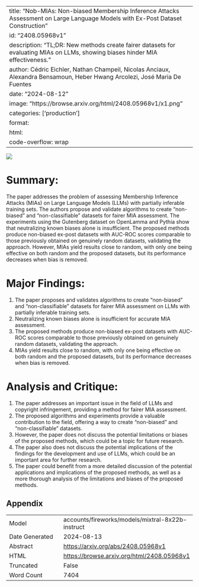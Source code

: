 
---
title: "Nob-MIAs: Non-biased Membership Inference Attacks Assessment on Large Language Models with Ex-Post Dataset Construction"
id: "2408.05968v1"
description: "TL;DR: New methods create fairer datasets for evaluating MIAs on LLMs, showing biases hinder MIA effectiveness."
author: Cédric Eichler, Nathan Champeil, Nicolas Anciaux, Alexandra Bensamoun, Heber Hwang Arcolezi, José Maria De Fuentes
date: "2024-08-12"
image: "https://browse.arxiv.org/html/2408.05968v1/x1.png"
categories: ['production']
format:
  html:
    code-overflow: wrap
---

![](https://browse.arxiv.org/html/2408.05968v1/x1.png)

# Summary:

The paper addresses the problem of assessing Membership Inference Attacks (MIAs) on Large Language Models (LLMs) with partially inferable training sets. The authors propose and validate algorithms to create "non-biased" and "non-classifiable" datasets for fairer MIA assessment. The experiments using the Gutenberg dataset on OpenLamma and Pythia show that neutralizing known biases alone is insufficient. The proposed methods produce non-biased ex-post datasets with AUC-ROC scores comparable to those previously obtained on genuinely random datasets, validating the approach. However, MIAs yield results close to random, with only one being effective on both random and the proposed datasets, but its performance decreases when bias is removed.

# Major Findings:

1. The paper proposes and validates algorithms to create "non-biased" and "non-classifiable" datasets for fairer MIA assessment on LLMs with partially inferable training sets.
2. Neutralizing known biases alone is insufficient for accurate MIA assessment.
3. The proposed methods produce non-biased ex-post datasets with AUC-ROC scores comparable to those previously obtained on genuinely random datasets, validating the approach.
4. MIAs yield results close to random, with only one being effective on both random and the proposed datasets, but its performance decreases when bias is removed.

# Analysis and Critique:

1. The paper addresses an important issue in the field of LLMs and copyright infringement, providing a method for fairer MIA assessment.
2. The proposed algorithms and experiments provide a valuable contribution to the field, offering a way to create "non-biased" and "non-classifiable" datasets.
3. However, the paper does not discuss the potential limitations or biases of the proposed methods, which could be a topic for future research.
4. The paper also does not discuss the potential implications of the findings for the development and use of LLMs, which could be an important area for further research.
5. The paper could benefit from a more detailed discussion of the potential applications and implications of the proposed methods, as well as a more thorough analysis of the limitations and biases of the proposed methods.

## Appendix

|          |          |
|----------|----------|
| Model     | accounts/fireworks/models/mixtral-8x22b-instruct       |
| Date Generated     | 2024-08-13       |
| Abstract | [https://arxiv.org/abs/2408.05968v1](https://arxiv.org/abs/2408.05968v1)        |
| HTML     | [https://browse.arxiv.org/html/2408.05968v1](https://browse.arxiv.org/html/2408.05968v1)       |
| Truncated       | False       |
| Word Count       | 7404       |